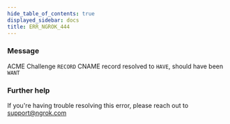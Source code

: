 ```yaml
---
hide_table_of_contents: true
displayed_sidebar: docs
title: ERR_NGROK_444
---
```


### Message

ACME Challenge `RECORD` CNAME record resolved to `HAVE`, should have been `WANT`

### Further help

If you're having trouble resolving this error, please reach out to [support@ngrok.com](mailto:support@ngrok.com?subject=Help%20with%20ERR_NGROK_444)
